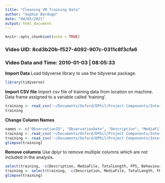 ```yaml
---
title: "Cleaning VM Training Data"
author: "Sophie Berdugo"
date: "04/05/2021"
output: html_document
---
```


```r
knitr::opts_chunk$set(echo = TRUE)
```

### Video UID: 8cd3b20b-f527-4092-907c-0311c8f3cfa6
### Video Data and Time: 2010-01-03 | 08:05:33

**Import Data**
Load tidyverse library to use the tidyverse package.

```r
library(tidyverse)
```

**Import CSV file**
Import csv file of training data from location on machine. Data frame assigned to a variable called 'training'.

``` r
training <- read_csv('~/Documents/Oxford/DPhil/Project Components/Inter-Coder Reliability/Data/Victoire Martignac/Training Data/VM_training_data_updated.csv')
training
```
**Change Column Names**

``` r
names <- c("ObservationID", "ObservationDate", "Description", "MediaFile", "TotalLength", "FPS", "Subject", "Behaviour", "BehaviouralCategory", "Modifiers", "BehaviourType", "Start", "Stop", "Duration", "CommentStart", "CommentStop") #Create the vector of names
training <- read_csv('~/Documents/Oxford/DPhil/Project Components/Inter-Coder Reliability/Data/Victoire Martignac/Training Data/VM_training_data_updated.csv', col_names = names) #Add the vector 'names' to the tibble and reimport the csv file with the col_names changed
training <- read_csv('~/Documents/Oxford/DPhil/Project Components/Inter-Coder Reliability/Data/Victoire Martignac/Training Data/VM_training_data_updated.csv', col_names = names, skip = 1) #Remove the original column names by using the skip function
glimpse(training)
```

**Remove columns**
Use dplyr to remove multiple columns which are not included in the analysis.

``` r
select(training, -c(Description, MediaFile, TotalLength, FPS, BehaviouralCategory, BehaviourType, CommentStart, CommentStop))
training <- select(training, -c(Description, MediaFile, TotalLength, FPS, BehaviouralCategory, BehaviourType, CommentStart, CommentStop))
glimpse(training)
```
